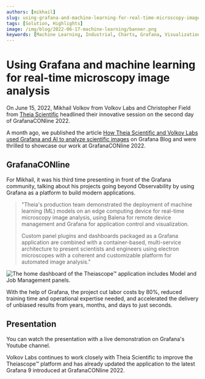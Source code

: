 ```yaml
---
authors: [mikhail]
slug: using-grafana-and-machine-learning-for-real-time-microscopy-image-analysis-9e78e210cddb/
tags: [Solution, Highlights]
image: /img/blog/2022-06-17-machine-learning/banner.png
keywords: [Machine Learning, Industrial, Charts, Grafana, Visualization]
---
```



# Using Grafana and machine learning for real-time microscopy image analysis

On June 15, 2022, Mikhail Volkov from Volkov Labs and Christopher Field from [Theia Scientific](https://www.theiascientific.com/) headlined their innovative session on the second day of GrafanaCONline 2022.

A month ago, we published the article [How Theia Scientific and Volkov Labs used Grafana and AI to analyze scientific images](https://grafana.com/blog/2022/04/29/how-theia-scientific-and-volkov-labs-use-grafana-and-ai-to-analyze-scientific-images/) on Grafana Blog and were thrilled to showcase our work at GrafanaCONline 2022.

## GrafanaCONline

For Mikhail, it was his third time presenting in front of the Grafana community, talking about his projects going beyond Observability by using Grafana as a platform to build modern applications.

> "Theia's production team demonstrated the deployment of machine learning (ML) models on an edge computing device for real-time microscopy image analysis, using Balena for remote device management and Grafana for application control and visualization.
>
> Custom panel plugins and dashboards packaged as a Grafana application are combined with a container-based, multi-service architecture to present scientists and engineers using electron microscopes with a coherent and customizable platform for automated image analysis."

<Image
  title="The home dashboard of the Theiascope™ application includes Model and Job Management panels."
  src="/img/blog/2022-06-17-machine-learning/dashboard.png"
/>

With the help of Grafana, the project cut labor costs by 80%, reduced training time and operational expertise needed, and accelerated the delivery of unbiased results from years, months, and days to just seconds.

## Presentation

You can watch the presentation with a live demonstration on Grafana's Youtube channel.

<Youtube
  id="WRPnTFBX4rg"
  title="Using Grafana and machine learning for real-time microscopy image analysis."
/>

Volkov Labs continues to work closely with Theia Scientific to improve the Theiascope™ platform and has already updated the application to the latest Grafana 9 introduced at GrafanaCONline 2022.

<Feedback />
